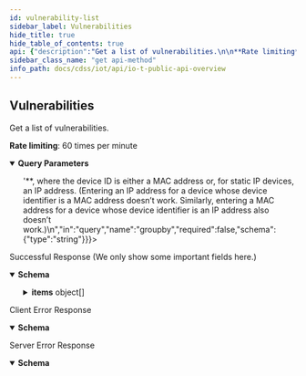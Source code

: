```yaml
---
id: vulnerability-list
sidebar_label: Vulnerabilities
hide_title: true
hide_table_of_contents: true
api: {"description":"Get a list of vulnerabilities.\n\n**Rate limiting**: 60 times per minute\n","operationId":"vulnerability-list","security":[{"X-Key-Id":[],"X-Access-Key":[]}],"tags":["IoT Public API"],"parameters":[{"description":"The customer ID to which the API call is directed","in":"query","name":"customerid","required":true,"schema":{"type":"string"}},{"description":"Optional field setting the start of a time range for retrieving vulnerability instances. For example, to get all instances since November 3, 2020, starting at 00:00 AM in the Pacific Time Zone(UTC-8), the start time would be **stime=2020-11-3T08:00Z**. \n\nIf you prefer to specify the time in your local time rather than adjusting it to UTC time, you can also format the start time as **2020-11-03T:00:00-08:00**. Especially when starting at a later hour in the day, this format involves less calculating. For example, if you want to get vulnerability instances starting from 6:00 PM on November 3, 2020, entering **2020-11-03T18:00-08:00** is much simpler than entering **2020-11-04T02:00Z**.\n","in":"query","name":"stime","required":false,"schema":{"type":"string"}},{"description":"Optional field that sets the start of a time range for retrieving vulnerabilities created in the database or that have been updated. When this field is used, the stime field is ignored.","in":"query","name":"updatedCreatedAfter","required":false,"schema":{"type":"string","format":"date-time"}},{"description":"The number of items in one response; that is, in one page. The default page length for vulnerabilities is 1000 and the maximum is 1000. Setting a shorter length improves response times. Note: The **pagelength** parameter is only valid when grouping vulnerability instances by device, not when grouping them by vulnerability.","in":"query","name":"pagelength","required":false,"schema":{"type":"integer"}},{"description":"In addition to the pagelength parameter, offset gets items on subsequent pages. For example, if the page length of your first request is 100, you get the first 100 vulnerabilities. To get the next 100, add offset=100 to your second request. This skips the first 100 vulnerabilities and gets the next 100 starting from 101. Note: The **offset** parameter is only valid when grouping vulnerability instances by device, not when grouping them by vulnerability.","in":"query","name":"offset","required":false,"schema":{"type":"integer"}},{"description":"The name of a specific vulnerability. If omitted, all vulnerabilities are returned.","in":"query","name":"name","required":false,"schema":{"type":"string"}},{"description":"The status of vulnerabilities to be retrieved: confirmed or potential vulnerabilities. The following field is either the string “Confirmed” or “Potential”. If no value is passed, both types of vulnerabilities are returned.","in":"query","name":"status","required":false,"schema":{"type":"string"}},{"description":"The grouping of device vulnerability instances in query results. Each **groupby** option results in a different JSON object structure in the response. **groupby=vulnerability** (the default) organizes results into groups by vulnerability. Each vulnerability and the device IDs impacted are an item in the items list. **groupby=device** organizes results into groups by device ID. Each device ID and a single vulnerability are an item in the items list.\n\nTo request all vulnerability instances for a specific device, the value is the string **vulnerability** followed by **&deviceid='<'device_id'>'**, where the device ID is either a MAC address or, for static IP devices, an IP address. (Entering an IP address for a device whose device identifier is a MAC address doesn’t work. Similarly, entering a MAC address for a device whose device identifier is an IP address also doesn’t work.)\n","in":"query","name":"groupby","required":false,"schema":{"type":"string"}}],"responses":{"200":{"description":"Successful Response (We only show some important fields here.)","content":{"application/json":{"schema":{"type":"object","properties":{"total":{"type":"integer","description":"The number of vulnerablities matching the request"},"items":{"type":"array","description":"An array containing vulnerablities","items":{"type":"object","properties":{"name":{"type":"string","description":"The hostname of the device associated with a vulnerability instance"},"ip":{"type":"string","description":"The IP address of a device associated with a vulnerability instance"},"deviceid":{"type":"string","description":"The MAC address or IP address of the device"},"profile":{"type":"string","description":"The profile to which the device belongs"},"profile_vertical":{"type":"string","description":"The vertical to which the device profile belongs"},"display_profile_category":{"type":"string","description":"The category to which the device profile belongs"},"vendor":{"type":"string","description":"The device vendor"},"model":{"type":"string","description":"The device model"},"os":{"type":"string","description":"The device OS"},"osCombined":{"type":"string","description":"The OS and OS version combined"},"siteid":{"type":"string","description":"The ID of the site where the device is deployed"},"asset_tag":{"type":"string","description":"The asset tag of the device; if none, then “null” is returned"},"sn":{"type":"string","description":"The device serial number"},"date":{"type":"string","description":"The date of the latest activity of the device"},"risk_score":{"type":"integer","description":"The risk score of the vulnerability instance"},"risk_level":{"type":"string","description":"The risk level of the vulnerability instance: Low, Medium, High, or Critical"},"ticketState":{"type":"string","description":"The state of the zb_ticket for a vulnerability instance —investigation, remediation, resolved, or new if the vulnerability was detected but nobody has yet taken action to address it"},"zb_ticketid":{"type":"string","description":"The unique ticket ID for a vulnerability instance"},"ticketAssignees":{"type":"string","description":"The email address of one or more people assigned to remediate a vulnerability instance; if there aren’t any, null is returned"},"reason_history":{"type":"string","description":"An array that holds the history of all actions taken on a vulnerability instance, including status changes, user notes, if it was sent to asset management, and if it was resolved; if no actions were taken, null is returned"},"remediate_workorder":{"type":"string","description":"The work order number returned from an integrated third-party asset management system such as AIMS, Connectiv, Nuvolo, or ServiceNow to which a vulnerability instance was sent"},"remediate_checkbox":{"type":"string","description":"Index values indicating the type of information sent to asset management; 0 = vulnerability summary, 1 = vulnerability impact, 2 = device information"},"remediate_instruction":{"type":"string","description":"Additional instructions included with the work order"},"detected_date":{"type":"string","description":"The date when a vulnerability instance was originally detected"},"vulnerability_name":{"type":"string","description":"The name of the vulnerability"},"allTags":{"type":"array","description":"An array of user-defined tags assigned to the device. Each item in the array consists of three attributes: tagType, tagValue, and tagId.","items":{"type":"object","properties":{"tagType":{"type":"string","description":"The key for a user-defined tag"},"tagValue":{"type":"string","description":"The value of the tag key for a user-defined tag"},"tagId":{"type":"string","description":"The ID of a user-defined tag"}}}}}}}}},"examples":{"vulnerabilityListResponseExample":{"value":{"ver":"v4.0","api":"/vulnerability/list","items":[{"name":"Polycom_64167f372d45","ip":"10.1.1.84","deviceid":"64:16:7f:37:2d:45","profile":"Polycom IP Phone","profile_vertical":"Office","display_profile_category":"IP Phone","vendor":"Polycom","model":"VVX601","os":"Embedded","osCombined":"Embedded","siteid":"0","asset_tag":null,"sn":null,"date":"2020-05-12T01:28:26.986Z","risk_score":20,"risk_level":"Low","ticketState":"new","zb_ticketid":"vuln-52f40a58","ticketAssignees":["analyst1@acmecorp.com"],"reason_history":[{"action":"sent to asset management: aims","reason":"Check system","reason_type":null,"user_email":"admin@acmecorp.com","timestamp":"2019-10-18T22:00:20.255Z","aims_workorder_number":152027}],"remediate_workorder":"152027","remediate_checkbox":"0,1,2","remediate_instruction":null,"detected_date":"2019-10-15T20:18:42.135Z","vulnerability_name":"CVE-2019-12948","allTags":[{"tagType":"TestFilter","tagValue":"withTagInLocalFilter5","tagId":"6030135777a1d6fb488e26ad"},{"tagType":"TestFilter","tagValue":"withTagInLocalFilter4","tagId":"60301332ff1679e9481b62a6"}]}]}}}}}},"4XX":{"description":"Client Error Response","content":{"application/json":{"schema":{"type":"object","properties":{"code":{"type":"string","description":"STATUS_CODE"},"msg":{"type":"string","description":"GENERAL_MESSAGE"}}},"examples":{"Bad Request":{"value":{"code":400,"msg":"Bad Request. This occurs when an HTTP request contains an invalid query string."}},"Forbidden access":{"value":{"code":403,"msg":"Forbidden access. Either the provided API key is invalid or it does not have the required RBAC permissions to run this API."}},"Too many requests":{"value":{"code":429,"msg":"Too many requests. The number of requests for device details for a single device exceeded the rate limit of 180 queries per minute per tenant."}}}}}},"5XX":{"description":"Server Error Response","content":{"application/json":{"schema":{"type":"object","properties":{"code":{"type":"string","description":"STATUS_CODE"},"msg":{"type":"string","description":"GENERAL_MESSAGE"}}},"examples":{"vulnerabilityListResponseExample":{"value":{"code":500,"msg":"Internal server error. A unified status for API communication type errors."}}}}}}},"method":"get","path":"/pub/v4.0/vulnerability/list","servers":[{"url":"https://{customer-name}.iot.paloaltonetworks.com"}],"securitySchemes":{"X-Key-Id":{"description":"Your API header requires X-Key-Id for authentication.","type":"apiKey","in":"header","name":"X-Key-Id"},"X-Access-Key":{"description":"Your API header requires X-Key-Key for authentication.","type":"apiKey","in":"header","name":"X-Access-Key"}},"info":{"description":"Please refer [IoT Public API Authentication](/cdss/iot/api/iot-public-api-headers) to know how to get API Key\n","title":"IoT Public API Overview","version":"v4.0","contact":{}},"postman":{"name":"Vulnerabilities","description":{"content":"Get a list of vulnerabilities.\n\n**Rate limiting**: 60 times per minute\n","type":"text/plain"},"url":{"path":["pub","v4.0","vulnerability","list"],"host":["{{baseUrl}}"],"query":[{"disabled":false,"description":{"content":"(Required) The customer ID to which the API call is directed","type":"text/plain"},"key":"customerid","value":""},{"disabled":false,"description":{"content":"Optional field setting the start of a time range for retrieving vulnerability instances. For example, to get all instances since November 3, 2020, starting at 00:00 AM in the Pacific Time Zone(UTC-8), the start time would be **stime=2020-11-3T08:00Z**. \n\nIf you prefer to specify the time in your local time rather than adjusting it to UTC time, you can also format the start time as **2020-11-03T:00:00-08:00**. Especially when starting at a later hour in the day, this format involves less calculating. For example, if you want to get vulnerability instances starting from 6:00 PM on November 3, 2020, entering **2020-11-03T18:00-08:00** is much simpler than entering **2020-11-04T02:00Z**.\n","type":"text/plain"},"key":"stime","value":""},{"disabled":false,"description":{"content":"Optional field that sets the start of a time range for retrieving vulnerabilities created in the database or that have been updated. When this field is used, the stime field is ignored.","type":"text/plain"},"key":"updatedCreatedAfter","value":""},{"disabled":false,"description":{"content":"The number of items in one response; that is, in one page. The default page length for vulnerabilities is 1000 and the maximum is 1000. Setting a shorter length improves response times. Note: The **pagelength** parameter is only valid when grouping vulnerability instances by device, not when grouping them by vulnerability.","type":"text/plain"},"key":"pagelength","value":""},{"disabled":false,"description":{"content":"In addition to the pagelength parameter, offset gets items on subsequent pages. For example, if the page length of your first request is 100, you get the first 100 vulnerabilities. To get the next 100, add offset=100 to your second request. This skips the first 100 vulnerabilities and gets the next 100 starting from 101. Note: The **offset** parameter is only valid when grouping vulnerability instances by device, not when grouping them by vulnerability.","type":"text/plain"},"key":"offset","value":""},{"disabled":false,"description":{"content":"The name of a specific vulnerability. If omitted, all vulnerabilities are returned.","type":"text/plain"},"key":"name","value":""},{"disabled":false,"description":{"content":"The status of vulnerabilities to be retrieved: confirmed or potential vulnerabilities. The following field is either the string “Confirmed” or “Potential”. If no value is passed, both types of vulnerabilities are returned.","type":"text/plain"},"key":"status","value":""},{"disabled":false,"description":{"content":"The grouping of device vulnerability instances in query results. Each **groupby** option results in a different JSON object structure in the response. **groupby=vulnerability** (the default) organizes results into groups by vulnerability. Each vulnerability and the device IDs impacted are an item in the items list. **groupby=device** organizes results into groups by device ID. Each device ID and a single vulnerability are an item in the items list.\n\nTo request all vulnerability instances for a specific device, the value is the string **vulnerability** followed by **&deviceid='<'device_id'>'**, where the device ID is either a MAC address or, for static IP devices, an IP address. (Entering an IP address for a device whose device identifier is a MAC address doesn’t work. Similarly, entering a MAC address for a device whose device identifier is an IP address also doesn’t work.)\n","type":"text/plain"},"key":"groupby","value":""}],"variable":[]},"header":[{"key":"Accept","value":"application/json"}],"method":"GET","auth":{"type":"apikey","apikey":[{"type":"any","value":"X-Key-Id","key":"key"},{"type":"any","value":"<API Key>","key":"value"},{"type":"any","value":"header","key":"in"}]}}}
sidebar_class_name: "get api-method"
info_path: docs/cdss/iot/api/io-t-public-api-overview
---
```



## Vulnerabilities



Get a list of vulnerabilities.

**Rate limiting**: 60 times per minute


<details style={{"marginBottom":"1rem"}} data-collapsed={false} open={true}><summary style={{}}><strong>Query Parameters</strong></summary><div><ul><ParamsItem className={"paramsItem"} param={{"description":"The customer ID to which the API call is directed","in":"query","name":"customerid","required":true,"schema":{"type":"string"}}}></ParamsItem><ParamsItem className={"paramsItem"} param={{"description":"Optional field setting the start of a time range for retrieving vulnerability instances. For example, to get all instances since November 3, 2020, starting at 00:00 AM in the Pacific Time Zone(UTC-8), the start time would be **stime=2020-11-3T08:00Z**. \n\nIf you prefer to specify the time in your local time rather than adjusting it to UTC time, you can also format the start time as **2020-11-03T:00:00-08:00**. Especially when starting at a later hour in the day, this format involves less calculating. For example, if you want to get vulnerability instances starting from 6:00 PM on November 3, 2020, entering **2020-11-03T18:00-08:00** is much simpler than entering **2020-11-04T02:00Z**.\n","in":"query","name":"stime","required":false,"schema":{"type":"string"}}}></ParamsItem><ParamsItem className={"paramsItem"} param={{"description":"Optional field that sets the start of a time range for retrieving vulnerabilities created in the database or that have been updated. When this field is used, the stime field is ignored.","in":"query","name":"updatedCreatedAfter","required":false,"schema":{"type":"string","format":"date-time"}}}></ParamsItem><ParamsItem className={"paramsItem"} param={{"description":"The number of items in one response; that is, in one page. The default page length for vulnerabilities is 1000 and the maximum is 1000. Setting a shorter length improves response times. Note: The **pagelength** parameter is only valid when grouping vulnerability instances by device, not when grouping them by vulnerability.","in":"query","name":"pagelength","required":false,"schema":{"type":"integer"}}}></ParamsItem><ParamsItem className={"paramsItem"} param={{"description":"In addition to the pagelength parameter, offset gets items on subsequent pages. For example, if the page length of your first request is 100, you get the first 100 vulnerabilities. To get the next 100, add offset=100 to your second request. This skips the first 100 vulnerabilities and gets the next 100 starting from 101. Note: The **offset** parameter is only valid when grouping vulnerability instances by device, not when grouping them by vulnerability.","in":"query","name":"offset","required":false,"schema":{"type":"integer"}}}></ParamsItem><ParamsItem className={"paramsItem"} param={{"description":"The name of a specific vulnerability. If omitted, all vulnerabilities are returned.","in":"query","name":"name","required":false,"schema":{"type":"string"}}}></ParamsItem><ParamsItem className={"paramsItem"} param={{"description":"The status of vulnerabilities to be retrieved: confirmed or potential vulnerabilities. The following field is either the string “Confirmed” or “Potential”. If no value is passed, both types of vulnerabilities are returned.","in":"query","name":"status","required":false,"schema":{"type":"string"}}}></ParamsItem><ParamsItem className={"paramsItem"} param={{"description":"The grouping of device vulnerability instances in query results. Each **groupby** option results in a different JSON object structure in the response. **groupby=vulnerability** (the default) organizes results into groups by vulnerability. Each vulnerability and the device IDs impacted are an item in the items list. **groupby=device** organizes results into groups by device ID. Each device ID and a single vulnerability are an item in the items list.\n\nTo request all vulnerability instances for a specific device, the value is the string **vulnerability** followed by **&deviceid='<'device_id'>'**, where the device ID is either a MAC address or, for static IP devices, an IP address. (Entering an IP address for a device whose device identifier is a MAC address doesn’t work. Similarly, entering a MAC address for a device whose device identifier is an IP address also doesn’t work.)\n","in":"query","name":"groupby","required":false,"schema":{"type":"string"}}}></ParamsItem></ul></div></details><div><ApiTabs><TabItem label={"200"} value={"200"}><div>

Successful Response (We only show some important fields here.)

</div><div><MimeTabs groupId={"mime-type"}><TabItem label={"application/json"} value={"application/json"}><SchemaTabs groupId={"schema-tabs"}><TabTtem label={"Schema"} value={"Schema"}><details style={{}} data-collapsed={false} open={true}><summary style={{"textAlign":"left"}}><strong>Schema</strong></summary><div style={{"textAlign":"left","marginLeft":"1rem"}}></div><ul style={{"marginLeft":"1rem"}}><SchemaItem collapsible={false} name={"total"} required={false} schemaDescription={"The number of vulnerablities matching the request"} schemaName={"integer"} qualifierMessage={undefined} defaultValue={undefined}></SchemaItem><SchemaItem collapsible={true} className={"schemaItem"}><details style={{}}><summary style={{}}><strong>items</strong><span style={{"opacity":"0.6"}}> object[]</span></summary><div style={{"marginLeft":"1rem"}}><div style={{"marginTop":".5rem","marginBottom":".5rem"}}>

An array containing vulnerablities

</div><SchemaItem collapsible={false} name={"name"} required={false} schemaDescription={"The hostname of the device associated with a vulnerability instance"} schemaName={"string"} qualifierMessage={undefined} defaultValue={undefined}></SchemaItem><SchemaItem collapsible={false} name={"ip"} required={false} schemaDescription={"The IP address of a device associated with a vulnerability instance"} schemaName={"string"} qualifierMessage={undefined} defaultValue={undefined}></SchemaItem><SchemaItem collapsible={false} name={"deviceid"} required={false} schemaDescription={"The MAC address or IP address of the device"} schemaName={"string"} qualifierMessage={undefined} defaultValue={undefined}></SchemaItem><SchemaItem collapsible={false} name={"profile"} required={false} schemaDescription={"The profile to which the device belongs"} schemaName={"string"} qualifierMessage={undefined} defaultValue={undefined}></SchemaItem><SchemaItem collapsible={false} name={"profile_vertical"} required={false} schemaDescription={"The vertical to which the device profile belongs"} schemaName={"string"} qualifierMessage={undefined} defaultValue={undefined}></SchemaItem><SchemaItem collapsible={false} name={"display_profile_category"} required={false} schemaDescription={"The category to which the device profile belongs"} schemaName={"string"} qualifierMessage={undefined} defaultValue={undefined}></SchemaItem><SchemaItem collapsible={false} name={"vendor"} required={false} schemaDescription={"The device vendor"} schemaName={"string"} qualifierMessage={undefined} defaultValue={undefined}></SchemaItem><SchemaItem collapsible={false} name={"model"} required={false} schemaDescription={"The device model"} schemaName={"string"} qualifierMessage={undefined} defaultValue={undefined}></SchemaItem><SchemaItem collapsible={false} name={"os"} required={false} schemaDescription={"The device OS"} schemaName={"string"} qualifierMessage={undefined} defaultValue={undefined}></SchemaItem><SchemaItem collapsible={false} name={"osCombined"} required={false} schemaDescription={"The OS and OS version combined"} schemaName={"string"} qualifierMessage={undefined} defaultValue={undefined}></SchemaItem><SchemaItem collapsible={false} name={"siteid"} required={false} schemaDescription={"The ID of the site where the device is deployed"} schemaName={"string"} qualifierMessage={undefined} defaultValue={undefined}></SchemaItem><SchemaItem collapsible={false} name={"asset_tag"} required={false} schemaDescription={"The asset tag of the device; if none, then “null” is returned"} schemaName={"string"} qualifierMessage={undefined} defaultValue={undefined}></SchemaItem><SchemaItem collapsible={false} name={"sn"} required={false} schemaDescription={"The device serial number"} schemaName={"string"} qualifierMessage={undefined} defaultValue={undefined}></SchemaItem><SchemaItem collapsible={false} name={"date"} required={false} schemaDescription={"The date of the latest activity of the device"} schemaName={"string"} qualifierMessage={undefined} defaultValue={undefined}></SchemaItem><SchemaItem collapsible={false} name={"risk_score"} required={false} schemaDescription={"The risk score of the vulnerability instance"} schemaName={"integer"} qualifierMessage={undefined} defaultValue={undefined}></SchemaItem><SchemaItem collapsible={false} name={"risk_level"} required={false} schemaDescription={"The risk level of the vulnerability instance: Low, Medium, High, or Critical"} schemaName={"string"} qualifierMessage={undefined} defaultValue={undefined}></SchemaItem><SchemaItem collapsible={false} name={"ticketState"} required={false} schemaDescription={"The state of the zb_ticket for a vulnerability instance —investigation, remediation, resolved, or new if the vulnerability was detected but nobody has yet taken action to address it"} schemaName={"string"} qualifierMessage={undefined} defaultValue={undefined}></SchemaItem><SchemaItem collapsible={false} name={"zb_ticketid"} required={false} schemaDescription={"The unique ticket ID for a vulnerability instance"} schemaName={"string"} qualifierMessage={undefined} defaultValue={undefined}></SchemaItem><SchemaItem collapsible={false} name={"ticketAssignees"} required={false} schemaDescription={"The email address of one or more people assigned to remediate a vulnerability instance; if there aren’t any, null is returned"} schemaName={"string"} qualifierMessage={undefined} defaultValue={undefined}></SchemaItem><SchemaItem collapsible={false} name={"reason_history"} required={false} schemaDescription={"An array that holds the history of all actions taken on a vulnerability instance, including status changes, user notes, if it was sent to asset management, and if it was resolved; if no actions were taken, null is returned"} schemaName={"string"} qualifierMessage={undefined} defaultValue={undefined}></SchemaItem><SchemaItem collapsible={false} name={"remediate_workorder"} required={false} schemaDescription={"The work order number returned from an integrated third-party asset management system such as AIMS, Connectiv, Nuvolo, or ServiceNow to which a vulnerability instance was sent"} schemaName={"string"} qualifierMessage={undefined} defaultValue={undefined}></SchemaItem><SchemaItem collapsible={false} name={"remediate_checkbox"} required={false} schemaDescription={"Index values indicating the type of information sent to asset management; 0 = vulnerability summary, 1 = vulnerability impact, 2 = device information"} schemaName={"string"} qualifierMessage={undefined} defaultValue={undefined}></SchemaItem><SchemaItem collapsible={false} name={"remediate_instruction"} required={false} schemaDescription={"Additional instructions included with the work order"} schemaName={"string"} qualifierMessage={undefined} defaultValue={undefined}></SchemaItem><SchemaItem collapsible={false} name={"detected_date"} required={false} schemaDescription={"The date when a vulnerability instance was originally detected"} schemaName={"string"} qualifierMessage={undefined} defaultValue={undefined}></SchemaItem><SchemaItem collapsible={false} name={"vulnerability_name"} required={false} schemaDescription={"The name of the vulnerability"} schemaName={"string"} qualifierMessage={undefined} defaultValue={undefined}></SchemaItem><SchemaItem collapsible={true} className={"schemaItem"}><details style={{}}><summary style={{}}><strong>allTags</strong><span style={{"opacity":"0.6"}}> object[]</span></summary><div style={{"marginLeft":"1rem"}}><div style={{"marginTop":".5rem","marginBottom":".5rem"}}>

An array of user-defined tags assigned to the device. Each item in the array consists of three attributes: tagType, tagValue, and tagId.

</div><SchemaItem collapsible={false} name={"tagType"} required={false} schemaDescription={"The key for a user-defined tag"} schemaName={"string"} qualifierMessage={undefined} defaultValue={undefined}></SchemaItem><SchemaItem collapsible={false} name={"tagValue"} required={false} schemaDescription={"The value of the tag key for a user-defined tag"} schemaName={"string"} qualifierMessage={undefined} defaultValue={undefined}></SchemaItem><SchemaItem collapsible={false} name={"tagId"} required={false} schemaDescription={"The ID of a user-defined tag"} schemaName={"string"} qualifierMessage={undefined} defaultValue={undefined}></SchemaItem></div></details></SchemaItem></div></details></SchemaItem></ul></details></TabTtem><TabItem label={"Vulnerability List Response Example"} value={"Vulnerability List Response Example"}><ResponseSamples responseExample={"{\n  \"ver\": \"v4.0\",\n  \"api\": \"/vulnerability/list\",\n  \"items\": [\n    {\n      \"name\": \"Polycom_64167f372d45\",\n      \"ip\": \"10.1.1.84\",\n      \"deviceid\": \"64:16:7f:37:2d:45\",\n      \"profile\": \"Polycom IP Phone\",\n      \"profile_vertical\": \"Office\",\n      \"display_profile_category\": \"IP Phone\",\n      \"vendor\": \"Polycom\",\n      \"model\": \"VVX601\",\n      \"os\": \"Embedded\",\n      \"osCombined\": \"Embedded\",\n      \"siteid\": \"0\",\n      \"asset_tag\": null,\n      \"sn\": null,\n      \"date\": \"2020-05-12T01:28:26.986Z\",\n      \"risk_score\": 20,\n      \"risk_level\": \"Low\",\n      \"ticketState\": \"new\",\n      \"zb_ticketid\": \"vuln-52f40a58\",\n      \"ticketAssignees\": [\n        \"analyst1@acmecorp.com\"\n      ],\n      \"reason_history\": [\n        {\n          \"action\": \"sent to asset management: aims\",\n          \"reason\": \"Check system\",\n          \"reason_type\": null,\n          \"user_email\": \"admin@acmecorp.com\",\n          \"timestamp\": \"2019-10-18T22:00:20.255Z\",\n          \"aims_workorder_number\": 152027\n        }\n      ],\n      \"remediate_workorder\": \"152027\",\n      \"remediate_checkbox\": \"0,1,2\",\n      \"remediate_instruction\": null,\n      \"detected_date\": \"2019-10-15T20:18:42.135Z\",\n      \"vulnerability_name\": \"CVE-2019-12948\",\n      \"allTags\": [\n        {\n          \"tagType\": \"TestFilter\",\n          \"tagValue\": \"withTagInLocalFilter5\",\n          \"tagId\": \"6030135777a1d6fb488e26ad\"\n        },\n        {\n          \"tagType\": \"TestFilter\",\n          \"tagValue\": \"withTagInLocalFilter4\",\n          \"tagId\": \"60301332ff1679e9481b62a6\"\n        }\n      ]\n    }\n  ]\n}"}></ResponseSamples></TabItem></SchemaTabs></TabItem></MimeTabs></div></TabItem><TabItem label={"4XX"} value={"4XX"}><div>

Client Error Response

</div><div><MimeTabs groupId={"mime-type"}><TabItem label={"application/json"} value={"application/json"}><SchemaTabs groupId={"schema-tabs"}><TabTtem label={"Schema"} value={"Schema"}><details style={{}} data-collapsed={false} open={true}><summary style={{"textAlign":"left"}}><strong>Schema</strong></summary><div style={{"textAlign":"left","marginLeft":"1rem"}}></div><ul style={{"marginLeft":"1rem"}}><SchemaItem collapsible={false} name={"code"} required={false} schemaDescription={"STATUS_CODE"} schemaName={"string"} qualifierMessage={undefined} defaultValue={undefined}></SchemaItem><SchemaItem collapsible={false} name={"msg"} required={false} schemaDescription={"GENERAL_MESSAGE"} schemaName={"string"} qualifierMessage={undefined} defaultValue={undefined}></SchemaItem></ul></details></TabTtem><TabItem label={" Bad  Request"} value={" Bad  Request"}><ResponseSamples responseExample={"{\n  \"code\": 400,\n  \"msg\": \"Bad Request. This occurs when an HTTP request contains an invalid query string.\"\n}"}></ResponseSamples></TabItem><TabItem label={" Forbidden access"} value={" Forbidden access"}><ResponseSamples responseExample={"{\n  \"code\": 403,\n  \"msg\": \"Forbidden access. Either the provided API key is invalid or it does not have the required RBAC permissions to run this API.\"\n}"}></ResponseSamples></TabItem><TabItem label={" Too many requests"} value={" Too many requests"}><ResponseSamples responseExample={"{\n  \"code\": 429,\n  \"msg\": \"Too many requests. The number of requests for device details for a single device exceeded the rate limit of 180 queries per minute per tenant.\"\n}"}></ResponseSamples></TabItem></SchemaTabs></TabItem></MimeTabs></div></TabItem><TabItem label={"5XX"} value={"5XX"}><div>

Server Error Response

</div><div><MimeTabs groupId={"mime-type"}><TabItem label={"application/json"} value={"application/json"}><SchemaTabs groupId={"schema-tabs"}><TabTtem label={"Schema"} value={"Schema"}><details style={{}} data-collapsed={false} open={true}><summary style={{"textAlign":"left"}}><strong>Schema</strong></summary><div style={{"textAlign":"left","marginLeft":"1rem"}}></div><ul style={{"marginLeft":"1rem"}}><SchemaItem collapsible={false} name={"code"} required={false} schemaDescription={"STATUS_CODE"} schemaName={"string"} qualifierMessage={undefined} defaultValue={undefined}></SchemaItem><SchemaItem collapsible={false} name={"msg"} required={false} schemaDescription={"GENERAL_MESSAGE"} schemaName={"string"} qualifierMessage={undefined} defaultValue={undefined}></SchemaItem></ul></details></TabTtem><TabItem label={"Vulnerability List Response Example"} value={"Vulnerability List Response Example"}><ResponseSamples responseExample={"{\n  \"code\": 500,\n  \"msg\": \"Internal server error. A unified status for API communication type errors.\"\n}"}></ResponseSamples></TabItem></SchemaTabs></TabItem></MimeTabs></div></TabItem></ApiTabs></div>
      